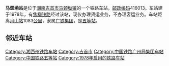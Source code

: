 {{noteTA
|1=zh-cn:始发车次; zh-hk:列車班次;
|2=zh-cn:车次; zh-hk:班次;
}}
{{Infobox China railway station 
|车站名称 = 马颈坳站
|车站名称拼音 = Majing'ao
|英文名称 = Majing'ao Railway Station
|车站代码 = 44720
|电报码 = 
|拼音码 = 
|车站功能 = 货运站
|技术性质 = [[中间站|中间站]]
|业务性质 = 货运站
|车站地址 = [[湖南|湖南]][[吉首市|吉首市]]
|归属 = [[广铁集团|广铁集团]]
|车站等级 = [[五等站_(中铁)|五等站]]
|线路 = [[焦柳铁路|焦柳铁路]]
}}
'''马颈坳站'''是位于[[湖南|湖南]][[吉首市|吉首市]][[马颈坳镇|马颈坳镇]]的一个铁路车站，[[邮政编码|邮政编码]]416013。车站建于1978年，有[[焦柳铁路|焦柳铁路]]经过该站，现仅办理货运业务，不办理客运业务。车站距离[[月山站|月山站]]1083[[公里|公里]]，隶属[[广铁集团|广铁集团]]，是[[五等站_(中铁)|五等站]]。

==邻近车站==
{{start rail box|[[中国铁路|中国铁路]]}}
{{s-inop|[[龙鼻咀站|龙鼻咀站]]|{{站|月山}}方向}}
{{s-line|[[焦柳铁路|焦柳铁路]]<br />{{0}}← 9km 马颈坳站 12km →}}
{{s-inop|[[吉首站|吉首站]]|{{站|柳州}}方向}}
{{end box}}
{{焦柳铁路}}
{{铁路车站小作品}}
{{湖南小作品}}

[[Category:湘西州铁路车站|Category:湘西州铁路车站]]
[[Category:吉首市|Category:吉首市]]
[[Category:中国铁路广州局集团车站|Category:中国铁路广州局集团车站]]
[[Category:中国铁路五等站|Category:中国铁路五等站]]
[[Category:1978年启用的铁路车站|Category:1978年启用的铁路车站]]